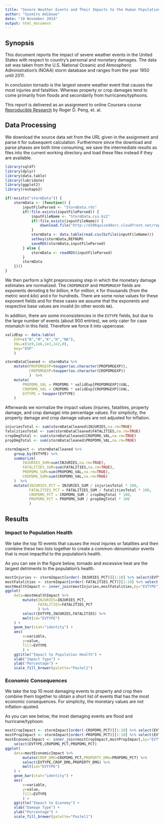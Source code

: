 ```yaml
---
title: "Severe Weather Events and Their Impacts to the Human Population"
author: "Sasmito Adibowo"
date: "19 November 2014"
output: html_document
---
```


## Synopsis

This document reports the impact of severe weather events in the United States with respect to country's personal and monetary damages. The data set was taken from the U.S. National Oceanic and Atmospheric Administration's (NOAA) storm database and ranges from the year 1950 until 2011.

In conclusion tornado is the largest severe weather event that causes the most injuries and fatalities. Whereas property or crop damages tend to come primarily from floods and secondarily from hurricanes/typhoons.

This report is delivered as an assignment to online Coursera course [Reproducible Research](https://www.coursera.org/course/repdata) by Roger D. Peng, et. al.

## Data Processing

We download the source data set from the URL given in the assignment and parse it for subsequent calculation. Furthermore since the download and parse phases are both time consuming, we save the intermediate results as files into the current working directory and load these files instead if they are available.

```r
library(sqldf)
library(dplyr)
library(data.table)
library(lubridate)
library(ggplot2)
library(reshape2)

if(!exists("stormData")) {
    stormData <- (function() {
        inputFileParsed <- "StormData.rds"
        if(!file.exists(inputFileParsed)) {
            inputFileName <- "StormData.csv.bz2"
            if(!file.exists(inputFileName)) {
                download.file("http://d396qusza40orc.cloudfront.net/repdata/data/StormData.csv.bz2",inputFileName)
            }
            stormData <- data.table(read.csv(bzfile(inputFileName)))
            setkey(stormData,REFNUM)
            saveRDS(stormData,inputFileParsed)
        } else {
            stormData <- readRDS(inputFileParsed)
        }
        stormData
    })()
}


```

We then perform a light preprocessing step in which the monetary damage estimates are normalized. The `CROPDMGEXP` and `PROPDMGEXP` fields are exponents denoting `B` for *billion*, `M` for *million*, `K` for thousands (from the metric word *kilo*) and `H` for hundreds. There are some noise values for these exponent fields and for these cases we assume that the exponents and respective base values are invalid (in other words `NA`).

In addition, there are some inconsistencies in the `EVTYPE` fields, but due to the large number of events (about 900 entries), we only cater for case mismatch in this field. Therefore we force it into uppercase.

```r
validExp <- data.table(
    EXP=c("B","M","K","H","NA"),
    VAL=c(1e9,1e6,1e3,1e2,0),
    key="EXP"
    )

stormDataCleaned <- stormData %>%
    mutate(PROPDMGEXP=toupper(as.character(PROPDMGEXP)),
           CROPDMGEXP=toupper(as.character(CROPDMGEXP))
           )  %>%
    mutate(
        PROPDMG_VAL = PROPDMG * validExp[PROPDMGEXP]$VAL,
        CROPDMG_VAL = CROPDMG * validExp[CROPDMGEXP]$VAL,
        EVTYPE = toupper(EVTYPE)
    )
```

Afterwards we normalize the impact values (injuries, fatalities, property damage, and crop damage) into percentage values. For simplicity, the property damage and crop damage values are not adjusted for inflation.

```r
injuriesTotal <- sum(stormDataCleaned$INJURIES,na.rm=TRUE)
fatalitiesTotal <- sum(stormDataCleaned$FATALITIES,na.rm=TRUE)
cropDmgTotal <- sum(stormDataCleaned$CROPDMG_VAL,na.rm=TRUE)
propDmgTotal <- sum(stormDataCleaned$PROPDMG_VAL,na.rm=TRUE)

stormImpact <- stormDataCleaned %>%
    group_by(EVTYPE) %>%
    summarize(
        INJURIES_SUM=sum(INJURIES,na.rm=TRUE),
        FATALITIES_SUM=sum(FATALITIES,na.rm=TRUE),
        PROPDMG_SUM=sum(PROPDMG_VAL,na.rm=TRUE),
        CROPDMG_SUM=sum(CROPDMG_VAL,na.rm=TRUE)
    )  %>%
    mutate(INJURIES_PCT = INJURIES_SUM / injuriesTotal * 100,
           FATALITIES_PCT = FATALITIES_SUM / fatalitiesTotal * 100,
           CROPDMG_PCT = CROPDMG_SUM / cropDmgTotal * 100,
           PROPDMG_PCT = PROPDMG_SUM / propDmgTotal * 100
           ) 
```

## Results

### Impact to Population Health

We take the top 10 events that causes the most injuries or fatalities and then combine these two lists together to create a common-denominator events that is most impactful to the population's health.

As you can see in the figure below, tornado and excessive heat are the largest detriments to the population's health.

```r
mostInjuries <- stormImpact[order(-INJURIES_PCT)][1:10] %>% select(EVTYPE,INJURIES_PCT)
mostFatalities <- stormImpact[order(-FATALITIES_PCT)][1:10] %>% select(EVTYPE,FATALITIES_PCT)
mostHealthImpact <- inner_join(mostInjuries,mostFatalities,by="EVTYPE") 
ggplot(
    data=mostHealthImpact %>% 
        mutate(INJURIES=INJURIES_PCT,
               FATALITIES=FATALITIES_PCT
               ) %>%
        select(EVTYPE,INJURIES,FATALITIES) %>%
        melt(id="EVTYPE")
    ) + 
    geom_bar(stat="identity") + 
    aes(
        x=variable,
        y=value,
        fill=EVTYPE
        ) + 
    ggtitle("Impact to Population Health") +
    xlab("Impact Type") + 
    ylab("Percentage") + 
    scale_fill_brewer(palette="Pastel1")
```

### Economic Consequences

We take the top 10 most damaging events to property and crop then combine them together to obtain a short list of events that has the most economic consequences. For simplicity, the monetary values are not inflation-ajusted. 

As you can see below, the most damaging events are flood and hurricane/typhoon.

```r
mostCropImpact <- stormImpact[order(-CROPDMG_PCT)][1:10] %>% select(EVTYPE,CROPDMG_PCT)
mostPropImpact <- stormImpact[order(-PROPDMG_PCT)][1:10] %>% select(EVTYPE,PROPDMG_PCT)
mostEconomicImpact <- inner_join(mostCropImpact,mostPropImpact,by="EVTYPE") %>% 
    select(EVTYPE,CROPDMG_PCT,PROPDMG_PCT)
ggplot(
    data=mostEconomicImpact %>% 
        mutate(CROP_DMG=CROPDMG_PCT,PROPERTY_DMG=PROPDMG_PCT) %>%
        select(EVTYPE,CROP_DMG,PROPERTY_DMG) %>%
        melt(id="EVTYPE")
    ) + 
    geom_bar(stat="identity") + 
    aes(
        x=variable,
        y=value,
        fill=EVTYPE
        ) + 
    ggtitle("Impact to Economy") +
    xlab("Damage Type") + 
    ylab("Percentage") + 
    scale_fill_brewer(palette="Pastel1")
```

